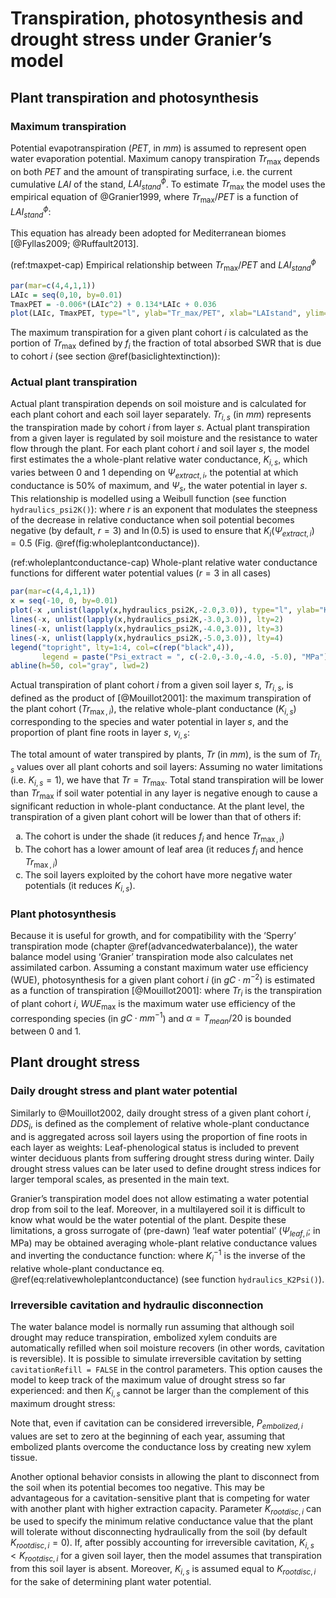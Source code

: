 # Transpiration, photosynthesis and drought stress under Granier's model {#transpirationgranier}

## Plant transpiration and photosynthesis
### Maximum transpiration

Potential evapotranspiration ($PET$, in $mm$) is assumed to represent open water evaporation potential. Maximum canopy transpiration $Tr_{\max}$ depends on both $PET$ and the amount of transpirating surface, i.e. the current cumulative $LAI$ of the stand, $LAI^{\phi}_{stand}$. To estimate $Tr_{\max}$ the model uses the empirical equation of @Granier1999, where $Tr_{\max}/PET$ is a function of $LAI^{\phi}_{stand}$:

\begin{equation}
\frac{Tr_{\max}}{PET}= -0.006\cdot (LAI^{\phi}_{stand})^2+0.134\cdot LAI^{\phi}_{stand}+0.036
\end{equation}
This equation has already been adopted for Mediterranean biomes [@Fyllas2009; @Ruffault2013]. 

(ref:tmaxpet-cap) Empirical relationship between $Tr_{\max}/PET$ and $LAI^{\phi}_{stand}$

```r
par(mar=c(4,4,1,1))
LAIc = seq(0,10, by=0.01)
TmaxPET = -0.006*(LAIc^2) + 0.134*LAIc + 0.036
plot(LAIc, TmaxPET, type="l", ylab="Tr_max/PET", xlab="LAIstand", ylim=c(0,1))
```

The maximum transpiration for a given plant cohort $i$ is calculated as the portion of $Tr_{\max}$ defined by $f_i$ the fraction of total absorbed SWR that is due
to cohort $i$ (see section \@ref(basiclightextinction)):
\begin{equation}
Tr_{\max, i} = Tr_{\max} \cdot \frac{f_i}{\sum_{j}{f_j}}
\end{equation}

### Actual plant transpiration

Actual plant transpiration depends on soil moisture and is calculated for each plant cohort and each soil layer separately. $Tr_{i,s}$ (in $mm$) represents the transpiration made by cohort $i$ from layer $s$. Actual plant transpiration from a given layer is regulated by soil moisture and the resistance to water flow through the plant. For each plant cohort $i$ and soil layer $s$, the model first estimates the a whole-plant relative water conductance, $K_{i,s}$, which varies between 0 and 1 depending on $\Psi_{extract,i}$, the potential at which conductance is 50% of maximum, and $\Psi_s$, the water potential in layer $s$. This relationship is modelled using a Weibull function (see function `hydraulics_psi2K()`):
\begin{equation}
K_{i,s}=K_{i}(\Psi_s) = \exp \left \{\ln{(0.5)}\cdot \left[ \frac{\Psi_s}{\Psi_{extract,i}} \right] ^r \right \} 
(\#eq:relativewholeplantconductance)
\end{equation}
where $r$ is an exponent that modulates the steepness of the decrease in relative
conductance when soil potential becomes negative (by default, $r = 3$) and $\ln(0.5)$
is used to ensure that $K_{i}(\Psi_{extract,i}) = 0.5$ (Fig. \@ref(fig:wholeplantconductance)).

(ref:wholeplantconductance-cap) Whole-plant relative water conductance functions for different water potential values ($r = 3$ in all cases)

```r
par(mar=c(4,4,1,1))
x = seq(-10, 0, by=0.01)
plot(-x ,unlist(lapply(x,hydraulics_psi2K,-2.0,3.0)), type="l", ylab="K (relative conductance)", xlim=c(0,10), ylim=c(0,1),xlab="Soil water potential (-MPa)", frame=FALSE)
lines(-x, unlist(lapply(x,hydraulics_psi2K,-3.0,3.0)), lty=2)
lines(-x, unlist(lapply(x,hydraulics_psi2K,-4.0,3.0)), lty=3)
lines(-x, unlist(lapply(x,hydraulics_psi2K,-5.0,3.0)), lty=4)
legend("topright", lty=1:4, col=c(rep("black",4)), 
       legend = paste("Psi_extract = ", c(-2.0,-3.0,-4.0, -5.0), "MPa"), bty="n", cex=0.8)
abline(h=50, col="gray", lwd=2)
```

Actual transpiration of plant cohort $i$ from a given soil layer $s$, $Tr_{i,s}$,
is defined as the product of [@Mouillot2001]: the maximum transpiration of the plant cohort ($Tr_{\max,i}$), the relative whole-plant conductance ($K_{i,s}$) corresponding to the species and water potential in layer $s$, and the proportion of plant fine roots in layer $s$, $v_{i,s}$:
\begin{equation}
Tr_{i,s} =  Tr_{\max,i} \cdot K_{i,s} \cdot v_{i,s}
\end{equation}

The total amount of water transpired by plants, $Tr$ (in $mm$), is the sum of $Tr_{i,s}$ values over all plant cohorts and soil layers:
\begin{equation}
Tr =\sum_{s}\sum_{i}{Tr_{i,s}}
\end{equation}
Assuming no water limitations (i.e. $K_{i,s} = 1$), we have that $Tr = Tr_{\max}$. Total stand transpiration will be lower than $Tr_{\max}$ if soil water potential in any layer is negative enough to cause a significant reduction in whole-plant conductance. At the plant level, the transpiration of a given plant cohort will be lower than that of others if: 

  a. The cohort is under the shade (it reduces $f_i$ and hence $Tr_{\max,i}$)
  b. The cohort has a lower amount of leaf area (it reduces $f_i$ and hence $Tr_{\max,i}$)
  c. The soil layers exploited by the cohort have more negative water potentials (it reduces $K_{i,s}$). 


### Plant photosynthesis

Because it is useful for growth, and for compatibility with the 'Sperry' transpiration mode (chapter \@ref(advancedwaterbalance)), the water balance model using 'Granier' transpiration mode also calculates net assimilated carbon. Assuming a constant maximum water use efficiency (WUE), photosynthesis for a given plant cohort $i$ (in $g C \cdot m^{-2}$) is estimated as a function of transpiration [@Mouillot2001]:
\begin{equation}
A_n = \alpha \cdot WUE_{\max} \cdot Tr_i
\end{equation}
where $Tr_i$ is the transpiration of plant cohort $i$, $WUE_{\max}$ is the maximum water use efficiency of the corresponding species (in $g C \cdot mm^{-1}$) and $\alpha = T_{mean}/20$ is bounded between 0 and 1.

## Plant drought stress

### Daily drought stress and plant water potential

Similarly to @Mouillot2002, daily drought stress of a given plant cohort $i$, $DDS_i$, is defined as the complement of relative whole-plant conductance and is aggregated across soil layers using the proportion of fine roots in each layer as weights:
\begin{equation}
DDS_i=\phi_i \cdot \sum_{s}{(1-K_{i,s})\cdot v_{i,s}}
\end{equation}
Leaf-phenological status is included to prevent winter deciduous plants from suffering drought stress during winter. Daily drought stress values can be later used to define drought stress indices for larger temporal scales, as presented in the main text.

Granier's transpiration model does not allow estimating a water potential drop from soil to the leaf. Moreover, in a multilayered soil it is difficult to know what would be the water potential of the plant. Despite these limitations, a gross surrogate of (pre-dawn) 'leaf water potential' ($\Psi_{leaf,i}$; in MPa) may be obtained averaging whole-plant relative conductance values and inverting the conductance function:
\begin{equation}
\Psi_{leaf,i}= K_i^{-1}\left(\sum_{s}{K_{i,s}\cdot v_{i,s}}\right)
\end{equation}
where $K_i^{-1}$ is the inverse of the relative whole-plant conductance eq. \@ref(eq:relativewholeplantconductance) (see function `hydraulics_K2Psi()`). 

### Irreversible cavitation and hydraulic disconnection
The water balance model is normally run assuming that although soil drought may reduce transpiration, embolized xylem conduits are automatically refilled when soil moisture recovers (in other words, cavitation is reversible). It is possible to simulate irreversible cavitation by setting `cavitationRefill = FALSE` in the control parameters. This option causes the model to keep track of the maximum value of drought stress so far experienced:
\begin{equation}
P_{embolized,i}= \max \{P_{embolized,i}, DDS_i \}
\end{equation}
and then $K_{i,s}$ cannot be larger than the complement of this maximum drought stress:
\begin{equation}
K_{i,s} = \min \{K_{i}(\Psi_s), 1.0 - P_{embolized,i} \}
\end{equation}

Note that, even if cavitation can be considered irreversible, $P_{embolized,i}$ values are set to zero at the beginning of each year, assuming that embolized plants overcome the conductance loss by creating new xylem tissue.

Another optional behavior consists in allowing the plant to disconnect from the soil when its potential becomes too negative. This may be advantageous for a cavitation-sensitive plant that is competing for water with another plant with higher extraction capacity. Parameter $K_{rootdisc,i}$ can be used to specify the minimum relative conductance value that the plant will tolerate without disconnecting hydraulically from the soil (by default $K_{rootdisc,i} = 0$). If, after possibly accounting for irreversible cavitation, $K_{i,s}<K_{rootdisc,i}$
for a given soil layer, then the model assumes that transpiration from this soil
layer is absent. Moreover, $K_{i,s}$ is assumed equal to $K_{rootdisc,i}$ for the
sake of determining plant water potential. 
